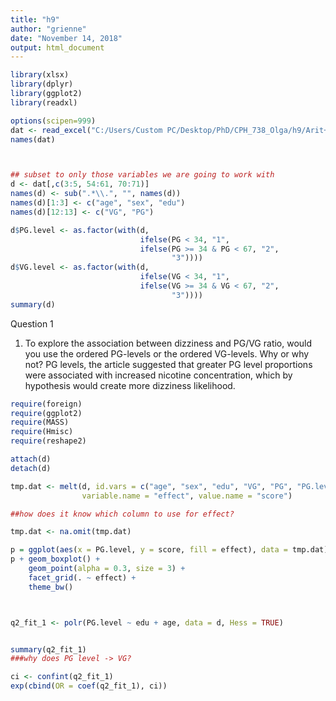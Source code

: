 ```yaml
---
title: "h9"
author: "grienne"
date: "November 14, 2018"
output: html_document
---
```


```r

library(xlsx)
library(dplyr)
library(ggplot2)
library(readxl)

options(scipen=999)
dat <- read_excel("C:/Users/Custom PC/Desktop/PhD/CPH_738_Olga/h9/Arit+Harvanko+EC+Survey+data.xlsx")
names(dat)



## subset to only those variables we are going to work with
d <- dat[,c(3:5, 54:61, 70:71)]
names(d) <- sub(".*\\.", "", names(d))
names(d)[1:3] <- c("age", "sex", "edu")
names(d)[12:13] <- c("VG", "PG")

d$PG.level <- as.factor(with(d,
                             ifelse(PG < 34, "1",
                             ifelse(PG >= 34 & PG < 67, "2",
                                    "3"))))
d$VG.level <- as.factor(with(d,
                             ifelse(VG < 34, "1",
                             ifelse(VG >= 34 & VG < 67, "2",
                                    "3"))))
summary(d)  

```

Question 1 

1. To explore the association between dizziness and PG/VG ratio, would you use the
ordered PG-levels or the ordered VG-levels. Why or why not?
  PG levels, the article suggested that greater PG level proportions were associated with increased nicotine concentration, which by hypothesis would create more dizziness likelihood. 

```r

require(foreign)
require(ggplot2)
require(MASS)
require(Hmisc)
require(reshape2)

attach(d)
detach(d)

tmp.dat <- melt(d, id.vars = c("age", "sex", "edu", "VG", "PG", "PG.level", "VG.level"),
                variable.name = "effect", value.name = "score")

##how does it know which column to use for effect?

tmp.dat <- na.omit(tmp.dat)

p = ggplot(aes(x = PG.level, y = score, fill = effect), data = tmp.dat)
p + geom_boxplot() +
    geom_point(alpha = 0.3, size = 3) +
    facet_grid(. ~ effect) +
    theme_bw()



q2_fit_1 <- polr(PG.level ~ edu + age, data = d, Hess = TRUE)


summary(q2_fit_1)
###why does PG level -> VG?
```


```R


ci <- confint(q2_fit_1)
exp(cbind(OR = coef(q2_fit_1), ci))

```

  
